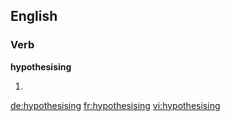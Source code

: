 ==English==

===Verb===
'''hypothesising'''

# {{present participle of|[[hypothesise]]}}

[[de:hypothesising]]
[[fr:hypothesising]]
[[vi:hypothesising]]